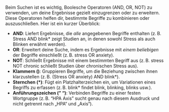 Beim Suchen ist es wichtig, Boolesche Operatoren (AND, OR, NOT) zu verwenden, um deine Ergebnisse gezielt einzugrenzen oder zu erweitern. Diese Operatoren helfen dir, bestimmte Begriffe zu kombinieren oder auszuschließen. Hier ist ein kurzer Überblick:

- **AND**: Liefert Ergebnisse, die *alle* angegebenen Begriffe enthalten (z. B. Stress AND blink* zeigt Studien an, in denen sowohl Stress als auch Blinken erwähnt werden).
- **OR**: Erweitert deine Suche, indem es Ergebnisse mit *einem beliebigen* der Begriffe einschließt (z. B. stress OR anxiety).
- **NOT**: Schließt Ergebnisse mit einem bestimmten Begriff aus (z. B. stress NOT chronic schließt Studien über chronischen Stress aus).
- **Klammern ()**: Gruppieren Begriffe, um die Beziehung zwischen ihnen klarzustellen (z. B. (Stress OR anxiety) AND blink*).
- **Sternchen (\*)**: Fügt ein Platzhalterzeichen ein, um Variationen eines Begriffs zu erfassen (z. B. blink* findet blink, blinking, blinks usw.).
- **Anführungszeichen (" ")**: Verbinden Begriffe zu einer festen Wortgruppe (z. B. "HPA Axis" sucht genau nach diesem Ausdruck und nicht getrennt nach „HPA“ und „Axis“).
